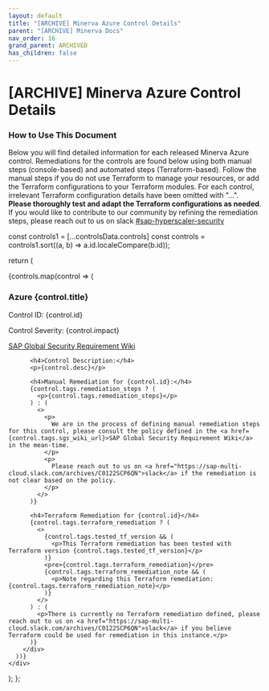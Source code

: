 ```yaml
---
layout: default
title: "[ARCHIVE] Minerva Azure Control Details"
parent: "[ARCHIVE] Minerva Docs"
nav_order: 16
grand_parent: ARCHIVED
has_children: false
---
```


# [ARCHIVE] Minerva Azure Control Details

### How to Use This Document

Below you will find detailed information for each released Minerva Azure control. Remediations for the controls are found below using both manual steps (console-based) and automated steps (Terraform-based). Follow the manual steps if you do not use Terraform to manage your resources, or add the Terraform configurations to your Terraform modules. For each control, irrelevant Terraform configuration details have been omitted with "...". **Please thoroughly test and adapt the Terraform configurations as needed**. If you would like to contribute to our community by refining the remediation steps, please reach out to us on slack [#sap-hyperscaler-security](https://sap-multi-cloud.slack.com/archives/C0122SCP6QN)

const controls1 = [...controlsData.controls]
const controls = controls1.sort((a, b) => a.id.localeCompare(b.id));

return (
<div>
{controls.map(control => (
<div key={control.id}>
<h3>Azure {control.title}</h3>
<p>Control ID: {control.id}</p>
<p>Control Severity: {control.impact}</p>
<p><a href={control.tags.sgs_wiki_url}>SAP Global Security Requirement Wiki</a></p>

          <h4>Control Description:</h4>
          <p>{control.desc}</p>

          <h4>Manual Remediation for {control.id}:</h4>
          {control.tags.remediation_steps ? (
            <p>{control.tags.remediation_steps}</p>
          ) : (
            <>
              <p>
                We are in the process of defining manual remediation steps for this control, please consult the policy defined in the <a href={control.tags.sgs_wiki_url}>SAP Global Security Requirement Wiki</a> in the mean-time.
              </p>
              <p>
                Please reach out to us on <a href="https://sap-multi-cloud.slack.com/archives/C0122SCP6QN">slack</a> if the remediation is not clear based on the policy.
              </p>
            </>
          )}

          <h4>Terraform Remediation for {control.id}</h4>
          {control.tags.terraform_remediation ? (
            <>
              {control.tags.tested_tf_version && (
                <p>This Terraform remediation has been tested with Terraform version {control.tags.tested_tf_version}</p>
              )}
              <pre>{control.tags.terraform_remediation}</pre>
              {control.tags.terraform_remediation_note && (
                <p>Note regarding this Terraform remediation: {control.tags.terraform_remediation_note}</p>
              )}
            </>
          ) : (
            <p>There is currently no Terraform remediation defined, please reach out to us on <a href="https://sap-multi-cloud.slack.com/archives/C0122SCP6QN">slack</a> if you believe Terraform could be used for remediation in this instance.</p>
          )}
        </div>
      ))}
    </div>

);
};

<ControlsComponent />
